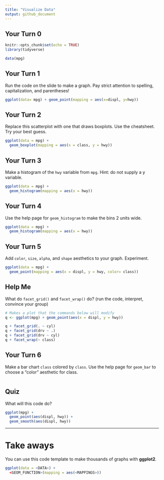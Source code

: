 ```yaml
---
title: "Visualize Data"
output: github_document 
---
```


## Your Turn 0
```r
knitr::opts_chunk$set(echo = TRUE)
library(tidyverse)
```


```r
data(mpg) 
```


## Your Turn 1

Run the code on the slide to make a graph. Pay strict attention to spelling, capitalization, and parentheses!

```r
ggplot(data= mpg) + geom_point(mapping = aes(x=displ, y=hwy))
```


## Your Turn 2

Replace this scatterplot with one that draws boxplots. Use the cheatsheet. Try your best guess.

```r
ggplot(data = mpg) +
  geom_boxplot(mapping = aes(x = class, y = hwy))
```


## Your Turn 3

Make a histogram of the `hwy` variable from `mpg`. Hint: do not supply a y variable.

```r
ggplot(data = mpg) +
  geom_histogram(mapping = aes(x = hwy))

```

## Your Turn 4

Use the help page for `geom_histogram` to make the bins 2 units wide.

```r
ggplot(data = mpg) +
  geom_histogram(mapping = aes(x = hwy))

```


## Your Turn 5

Add `color`, `size`, `alpha`, and `shape` aesthetics to your graph. Experiment.  

```r
ggplot(data = mpg) +
  geom_point(mapping = aes(x = displ, y = hwy, color= class))
```

## Help Me

What do `facet_grid()` and `facet_wrap()` do? 
(run the code, interpret, convince your group)

```r
# Makes a plot that the commands below will modify
q <- ggplot(mpg) + geom_point(aes(x = displ, y = hwy))

q + facet_grid(. ~ cyl)
q + facet_grid(drv ~ .)
q + facet_grid(drv ~ cyl)
q + facet_wrap(~ class)
```


## Your Turn 6

Make a bar chart `class` colored by `class`. Use the help page for `geom_bar` to choose a "color" aesthetic for class.

```r

```

## Quiz

What will this code do?

```r
ggplot(mpg) + 
  geom_point(aes(displ, hwy)) +
  geom_smooth(aes(displ, hwy))
```


***

# Take aways

You can use this code template to make thousands of graphs with **ggplot2**.

```r
ggplot(data = <DATA>) +
  <GEOM_FUNCTION>(mapping = aes(<MAPPINGS>))
```